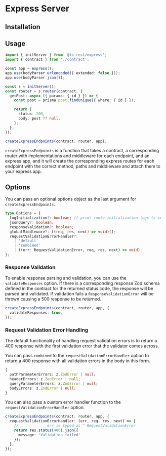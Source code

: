 
# Express Server

## Installation

<InstallTabs packageName="@ts-rest/express" />

## Usage

```typescript
import { initServer } from '@ts-rest/express';
import { contract } from './contract';

const app = express();
app.use(bodyParser.urlencoded({ extended: false }));
app.use(bodyParser.json());

const s = initServer();
const router = s.router(contract, {
  getPost: async ({ params: { id } }) => {
    const post = prisma.post.findUnique({ where: { id } });

    return {
      status: 200,
      body: post ?? null,
    };
  },
});

createExpressEndpoints(contract, router, app);
```

`createExpressEndpoints` is a function that takes a contract, a corresponding router with implementations and middleware for each endpoint, and an express app, and it will
create the corresponding express routes for each endpoint with the correct method, paths and middleware and attach them to your express app.

## Options

You can pass an optional options object as the last argument for `createExpressEndpoints`.

```typescript
type Options = {
  logInitialization?: boolean; // print route initialization logs to console
  jsonQuery?: boolean;
  responseValidation?: boolean;
  globalMiddleware?: ((req, res, next) => void)[];
  requestValidationErrorHandler?:
    | 'default'
    | 'combined'
    | ((err: RequestValidationError, req, res, next) => void);
};
```

### Response Validation

To enable response parsing and validation, you can use the `validateResponses` option.
If there is a corresponding response Zod schema defined in the contract for the returned status code, the response will be parsed and validated.
If validation fails a `ResponseValidationError` will be thrown causing a 500 response to be returned.

```typescript
createExpressEndpoints(contract, router, app, {
  validateResponses: true,
});
```

### Request Validation Error Handling

The default functionality of handling request validation errors is to return a 400 response with the first validation error that the validator comes across.

You can pass `combined` to the `requestValidationErrorHandler` option to return a 400 response with all validation errors in the body in this form.

```typescript
{
  pathParameterErrors: z.ZodError | null;
  headerErrors: z.ZodError | null;
  queryParameterErrors: z.ZodError | null;
  bodyErrors: z.ZodError | null;
}
```

You can also pass a custom error handler function to the `requestValidationErrorHandler` option.

```typescript
createExpressEndpoints(contract, router, app, {
  requestValidationErrorHandler: (err, req, res, next) => {
    //             err is typed as ^ RequestValidationError
    return res.status(400).json({
      message: 'Validation failed'
    });
  },
});
```
